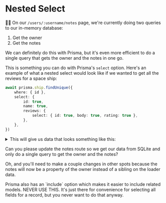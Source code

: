 # Nested Select

<EpicVideo url="https://www.epicweb.dev/workshops/data-modeling-deep-dive/querying-data/database-queries-and-migrating-to-prisma" />

👨‍💼 On our `/users/:username/notes` page, we're currently doing two queries to our
in-memory database:

1. Get the owner
2. Get the notes

We can definitely do this with Prisma, but it's even more efficient to do a
single query that gets the owner and the notes in one go.

This is something you can do with Prisma's `select` option. Here's an example
of what a nested select would look like if we wanted to get all the reviews for
a space ship:

```ts
await prisma.ship.findUnique({
	where: { id },
	select: {
		id: true,
		name: true,
		reviews: {
			select: { id: true, body: true, rating: true },
		},
	},
})
```

<details>

<summary>This will give us data that looks something like this:</summary>

```json
{
	"id": 1,
	"name": "Millennium Falcon",
	"reviews": [
		{
			"id": 1,
			"body": "She may not look like much, but she's got it where it counts, kid",
			"rating": 4
		},
		{
			"id": 2,
			"body": "What a piece of junk!",
			"rating": 1
		},
		{
			"id": 3,
			"body": "She's the fastest hunk of junk in the galaxy!",
			"rating": 4
		},
		{
			"id": 4,
			"body": "You came in that thing? You're braver than I thought.",
			"rating": 2
		},
		{
			"id": 5,
			"body": "It's the ship that made the Kessel Run in less than twelve parsecs.",
			"rating": 5
		}
	]
}
```

</details>

Can you please update the notes route so we get our data from SQLite and only do
a single query to get the owner and the notes?

Oh, and you'll need to make a couple changes in other spots because the notes
will now be a property of the owner instead of a sibling on the loader data.

<callout-warning>
	Prisma also has an `include` option which makes it easier to include related
	models. NEVER USE THIS. It's just there for convenience for selecting all
	fields for a record, but you never want to do that anyway.
</callout-warning>
